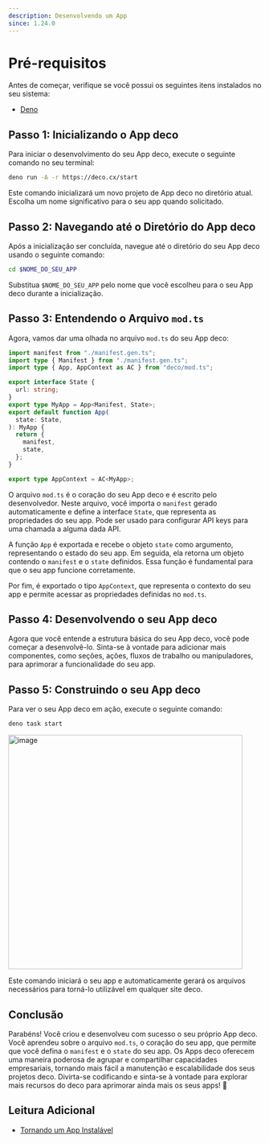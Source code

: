 ```yaml
---
description: Desenvolvendo um App
since: 1.24.0
---
```


# Pré-requisitos

Antes de começar, verifique se você possui os seguintes itens instalados no seu
sistema:

- [Deno](https://deno.land/)

## Passo 1: Inicializando o App deco

Para iniciar o desenvolvimento do seu App deco, execute o seguinte comando no
seu terminal:

```bash
deno run -A -r https://deco.cx/start
```

Este comando inicializará um novo projeto de App deco no diretório atual.
Escolha um nome significativo para o seu app quando solicitado.

## Passo 2: Navegando até o Diretório do App deco

Após a inicialização ser concluída, navegue até o diretório do seu App deco
usando o seguinte comando:

```bash
cd $NOME_DO_SEU_APP
```

Substitua `$NOME_DO_SEU_APP` pelo nome que você escolheu para o seu App deco
durante a inicialização.

## Passo 3: Entendendo o Arquivo `mod.ts`

Agora, vamos dar uma olhada no arquivo `mod.ts` do seu App deco:

```ts
import manifest from "./manifest.gen.ts";
import type { Manifest } from "./manifest.gen.ts";
import type { App, AppContext as AC } from "deco/mod.ts";

export interface State {
  url: string;
}
export type MyApp = App<Manifest, State>;
export default function App(
  state: State,
): MyApp {
  return {
    manifest,
    state,
  };
}

export type AppContext = AC<MyApp>;
```

O arquivo `mod.ts` é o coração do seu App deco e é escrito pelo desenvolvedor.
Neste arquivo, você importa o `manifest` gerado automaticamente e define a
interface `State`, que representa as propriedades do seu app. Pode ser usado
para configurar API keys para uma chamada a alguma dada API.

A função `App` é exportada e recebe o objeto `state` como argumento,
representando o estado do seu app. Em seguida, ela retorna um objeto contendo o
`manifest` e o `state` definidos. Essa função é fundamental para que o seu app
funcione corretamente.

Por fim, é exportado o tipo `AppContext`, que representa o contexto do seu app e
permite acessar as propriedades definidas no `mod.ts`.

## Passo 4: Desenvolvendo o seu App deco

Agora que você entende a estrutura básica do seu App deco, você pode começar a
desenvolvê-lo. Sinta-se à vontade para adicionar mais componentes, como seções,
ações, fluxos de trabalho ou manipuladores, para aprimorar a funcionalidade do
seu app.

## Passo 5: Construindo o seu App deco

Para ver o seu App deco em ação, execute o seguinte comando:

```bash
deno task start
```

<Frame><img width="466" alt="image" src="https://github.com/deco-sites/starting/assets/5839364/a0dfa130-91e0-4542-84e6-29d4539c7cff"/></Frame>

Este comando iniciará o seu app e automaticamente gerará os arquivos necessários
para torná-lo utilizável em qualquer site deco.

## Conclusão

Parabéns! Você criou e desenvolveu com sucesso o seu próprio App deco. Você
aprendeu sobre o arquivo `mod.ts`, o coração do seu app, que permite que você
defina o `manifest` e o `state` do seu app. Os Apps deco oferecem uma maneira
poderosa de agrupar e compartilhar capacidades empresariais, tornando mais fácil
a manutenção e escalabilidade dos seus projetos deco. Divirta-se codificando e
sinta-se à vontade para explorar mais recursos do deco para aprimorar ainda mais
os seus apps! 🚀

## Leitura Adicional

- [Tornando um App Instalável](/docs/en/developing-capabilities/apps/making-an-app-installable)
